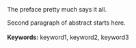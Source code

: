 The preface pretty much says it all.  \par

Second paragraph of abstract starts here.\
\
**Keywords:** keyword1, keyword2, keyword3
